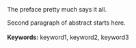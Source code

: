 The preface pretty much says it all.  \par

Second paragraph of abstract starts here.\
\
**Keywords:** keyword1, keyword2, keyword3
